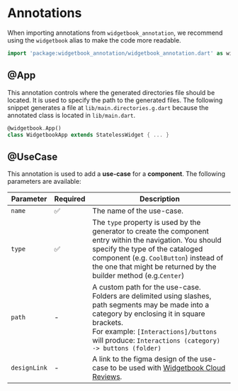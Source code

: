 # Annotations

When importing annotations from `widgetbook_annotation`, we recommend using the `widgetbook` alias to make the code more readable.

```dart
import 'package:widgetbook_annotation/widgetbook_annotation.dart' as widgetbook;
```

## @App

This annotation controls where the generated directories file should be located. It is used to specify the path to the generated files.
The following snippet generates a file at `lib/main.directories.g.dart` because the annotated class is located in `lib/main.dart`.

```dart
@widgetbook.App()
class WidgetbookApp extends StatelessWidget { ... }
```

## @UseCase

This annotation is used to add a **use-case** for a **component**. The following parameters are available:

| Parameter    | Required | Description                                                                                                                                                                                                                                                 |
| ------------ | -------- | ----------------------------------------------------------------------------------------------------------------------------------------------------------------------------------------------------------------------------------------------------------- |
| `name`       | ✅       | The name of the use-case.                                                                                                                                                                                                                                   |
| `type`       | ✅       | The `type` property is used by the generator to create the component entry within the navigation. You should specify the type of the cataloged component (e.g. `CoolButton`) instead of the one that might be returned by the builder method (e.g.`Center`) |
| `path`       | -        | A custom path for the use-case. Folders are delimited using slashes, path segments may be made into a category by enclosing it in square brackets. <br /> For example: `[Interactions]/buttons` will produce: `Interactions (category) -> buttons (folder)` |
| `designLink` | -        | A link to the figma design of the use-case to be used with [Widgetbook Cloud Reviews](/reviews#figma-x-flutter-comparison).                                                                                                                                 |
